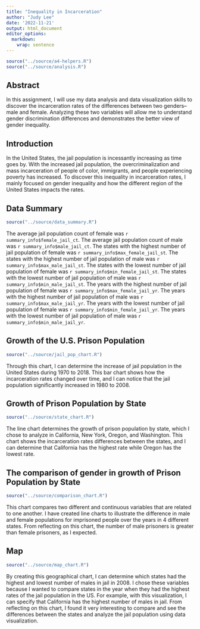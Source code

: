 ```yaml
---
title: "Inequality in Incarceration"
author: "Judy Lee"
date: '2022-11-21'
output: html_document
editor_options: 
  markdown: 
    wrap: sentence
---
```


```r
source("../source/a4-helpers.R")
source("../source/analysis.R")
```

## Abstract

In this assignment, I will use my data analysis and data visualization skills to discover the incarceration rates of the differences between two genders--male and female.
Analyzing these two variables will allow me to understand gender discrimination differences and demonstrates the better view of gender inequality.

## Introduction

In the United States, the jail population is incessantly increasing as time goes by.
With the increased jail population, the overcriminalization and mass incarceration of people of color, immigrants, and people experiencing poverty has increased.
To discover this inequality in incarceration rates, I mainly focused on gender inequality and how the different region of the United States impacts the rates.

## Data Summary

```r
source("../source/data_summary.R")
```

The average jail population count of female was `r summary_info$female_jail_ct`.
The average jail population count of male was `r summary_info$male_jail_ct`.
The states with the highest number of jail population of female was `r summary_info$max_female_jail_st`.
The states with the highest number of jail population of male was `r summary_info$max_male_jail_st`.
The states with the lowest number of jail population of female was `r summary_info$min_female_jail_st`.
The states with the lowest number of jail population of male was `r summary_info$min_male_jail_st`.
The years with the highest number of jail population of female was `r summary_info$max_female_jail_yr`.
The years with the highest number of jail population of male was `r summary_info$max_male_jail_yr`.
The years with the lowest number of jail population of female was `r summary_info$min_female_jail_yr`.
The years with the lowest number of jail population of male was `r summary_info$min_male_jail_yr`.

## Growth of the U.S. Prison Population

```r
source("../source/jail_pop_chart.R")
```

Through this chart, I can determine the increase of jail population in the United States during 1970 to 2018.
This bar chart shows how the incarceration rates changed over time, and I can notice that the jail population significantly increased in 1980 to 2008.

## Growth of Prison Population by State

```r
source("../source/state_chart.R")
```

The line chart determines the growth of prison population by state, which I chose to analyze in California, New York, Oregon, and Washington.
This chart shows the incarceration rates differences between the states, and I can determine that California has the highest rate while Oregon has the lowest rate.

## The comparison of gender in growth of Prison Population by State

```r
source("../source/comparison_chart.R")
```

This chart compares two different and continuous variables that are related to one another.
I have created line charts to illustrate the difference in male and female populations for imprisoned people over the years in 4 different states.
From reflecting on this chart, the number of male prisoners is greater than female prisoners, as I expected.

## Map

```r
source("../source/map_chart.R")
```

By creating this geographical chart, I can determine which states had the highest and lowest number of males in jail in 2008.
I chose these variables because I wanted to compare states in the year when they had the highest rates of the jail population in the US.
For example, with this visualization, I can specify that California has the highest number of males in jail.
From reflecting on this chart, I found it very interesting to compare and see the differences between the states and analyze the jail population using data visualization.
